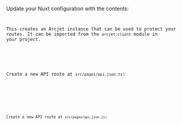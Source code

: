 
Update your Nuxt configuration with the contents:

<Code
  code={removeTSCCommentDirectives(Step3ConfigJS)}
  lang="js"
  title="nuxt.config.ts"
/>

This creates an Arcjet instance that can be used to protect your routes. It can
be imported from the `arcjet:client` module in your project.

<SelectableContent client:load syncKey="language" frameworkSwitcher>
<div slot="TS" slotIdx="1">

Create a new API route at `src/pages/api.json.ts`:

<Code
  code={removeTSCCommentDirectives(Step3RouteTS)}
  lang="ts"
  title="server/api/protected.get.ts"
/>

</div>

<div slot="JS" slotIdx="2">

Create a new API route at `src/pages/api.json.js`:

<Code
  code={removeTSCCommentDirectives(Step3RouteJS)}
  lang="js"
  title="api.json.js"
/>

</div>
</SelectableContent>
